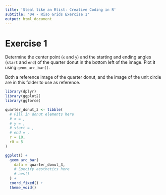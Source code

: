 ```yaml
---
title: 'Steal like an Rtist: Creative Coding in R'
subtitle: '04 - Riso Grids Exercise 1'
output: html_document
---
```


# Exercise 1

Determine the center point (`x` and `y`) and the starting and ending angles (`start` and `end`) of the quarter donut in the bottom left of the image. Plot it using `geom_arc_bar()`.

Both a reference image of the quarter donut, and the image of the unit circle are in this folder to use as reference.

```r
library(dplyr)
library(ggplot2)
library(ggforce)

quarter_donut_3 <- tibble(
  # Fill in donut elements here
  # x = ,
  # y = ,
  # start = ,
  # end = ,
  r = 10,
  r0 = 5
)

ggplot() + 
  geom_arc_bar(
    data = quarter_donut_3,
    # Specify aesthetics here
    # aes()
  ) + 
  coord_fixed() + 
  theme_void()
```


